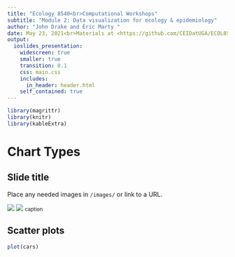 ```yaml
---
title: "Ecology 8540<br>Computational Workshops"
subtitle: "Module 2: Data visualization for ecology & epidemiology"
author: "John Drake and Éric Marty "
date: May 23, 2021<br>Materials at <https://github.com/CEIDatUGA/ECOL8540-datavis>
output:
  ioslides_presentation:
    widescreen: true
    smaller: true
    transition: 0.1
    css: main.css
    includes:
      in_header: header.html
    self_contained: true
---
```


```r
library(magrittr)
library(knitr)
library(kableExtra)
```

# Chart Types

## Slide title

Place any needed images in `/images/` or link to a URL.

:::: {.flexbox .vcenter}
![](../images/image.png)
![](https://upload.wikimedia.org/wikipedia/commons/thumb/4/48/Heatmap.png/560px-Heatmap.png)
<small>caption</small>
::::

## Scatter plots

```r
plot(cars)
```


